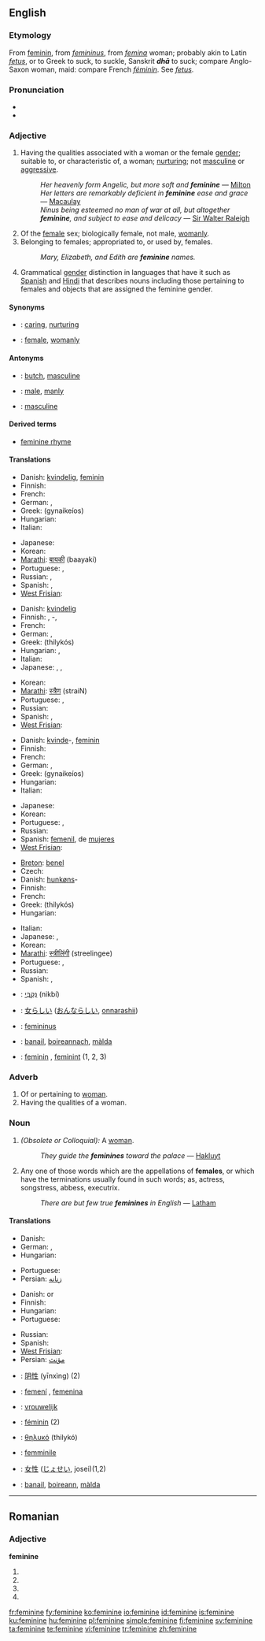 {{wikipedia|dab=feminine}}
{{also|féminine}}
==English==

===Etymology===
From {{etyl|fro}} [[féminin|feminin]], from {{etyl|la}} ''[[femininus]]'', from ''[[femina]]'' woman; probably akin to Latin ''[[fetus]]'', or to Greek to suck, to suckle, Sanskrit '''''dhā''''' to suck; compare Anglo-Saxon ''{{IPAchar|[[fǣmme]]}}'' woman, maid: compare French ''[[féminin]]''. See ''[[fetus]]''.

===Pronunciation===
* {{IPA|/ˈfɛmɪnɪn/|/ˈfɛmənɪn/}}
* {{audio|en-us-feminine.ogg|Audio (US)}}

===Adjective===
{{en-adj}}

# Having the qualities associated with a woman or the female [[gender]]; suitable to, or characteristic of, a woman; [[nurturing]]; not [[masculine]] or [[aggressive]].
#: ''Her heavenly form Angelic, but more soft and '''feminine''''' — [[Milton]]
#: ''Her letters are remarkably deficient in '''feminine''' ease and grace'' — [[Macaulay]]
#: ''Ninus being esteemed no man of war at all, but altogether '''feminine''', and subject to ease and delicacy'' — [[Sir Walter Raleigh]]
# Of the [[female]] sex; biologically female, not male, [[womanly]].
# Belonging to females; appropriated to, or used by, females.
#: ''Mary, Elizabeth, and Edith are '''feminine''' names.''
# {{grammar}} Grammatical [[gender]] distinction in languages that have it such as [[Spanish]] and [[Hindi]] that describes nouns including those pertaining to females and objects that are assigned the feminine gender.

====Synonyms====
* {{italbrac|having qualities of female gender}}: [[caring]], [[nurturing]]
* {{italbrac|of the female sex}}: [[female]], [[womanly]]

====Antonyms====
* {{italbrac|having qualities of female gender}}: [[butch]], [[masculine]]
* {{italbrac|of the female sex}}: [[male]], [[manly]]
* {{italbrac|grammar}}: [[masculine]]

====Derived terms====
* [[feminine rhyme]] {{prosody}}

====Translations====
{{trans-top|having the qualities associated with a woman}}
* Danish: [[kvindelig]], [[feminin]]
* Finnish: {{t-|fi|naisellinen}}
* French: {{t+|fr|féminin}}
* German: {{t+|de|feminin}}, {{t+|de|weiblich}}
* Greek: {{t+|el|γυναικείος|m|sc=Grek}} (gynaikeíos)
* Hungarian: {{t+|hu|nőies}}
* Italian: {{t+|it|femminile}}
{{trans-mid}}
* Japanese: {{t|ja|女性的な|tr=joseitekina|sc=Jpan}}
* Korean: {{ko-inline|나약한|nayakan}}
* [[Marathi]]: [[बायकी]] (baayaki)
* Portuguese: {{t+|pt|feminino|m}}, {{t+|pt|feminina|f}}
* Russian: {{t+|ru|женский|tr=žénskij|sc=Cyrl}}, {{t+|ru|женственный|tr=žénstv'ennyj|sc=Cyrl}}
* Spanish: {{t+|es|femenino|m}}, {{t+|es|femenina|f}}
* [[West Frisian]]: {{t|fy|froulik|xs=West Frisian}}
{{trans-bottom}}

{{trans-top|of the female sex}}
* Danish: [[kvindelig]]
* Finnish: {{t+|fi|naispuolinen}}, {{t+|fi|naaras}}-, {{t+|fi|naaraspuolinen}}
* French: {{t+|fr|féminin}}
* German: {{t+|de|feminin}}, {{t+|de|weiblich}}
* Greek: {{t+|el|θηλυκός|m|sc=Grek}} (thilykós)
* Hungarian: {{t+|hu|női}}, {{t+|hu|nőstény}}
* Italian: {{t+|it|femminile}}
* Japanese: {{t-|ja|女らしい|tr=on'narashii|sc=Jpan}}, {{t|ja|女性らしい|tr=joseirashii|sc=Jpan}}, {{t|ja|女の|tr=on'na no|sc=Jpan}}
{{trans-mid}}
* Korean: {{ko-inline|여자다운|yeosadaun}}
* [[Marathi]]: [[स्त्रैण]] (straiN)
* Portuguese: {{t+|pt|feminino|m}}, {{t+|pt|feminina|f}}
* Russian: {{t+|ru|женский|tr=žénskij|sc=Cyrl}}
* Spanish: {{t+|es|femenino|m}}, {{t+|es|femenina|f}}
* [[West Frisian]]: {{t|fy|froulik|xs=West Frisian}}
{{trans-bottom}}

{{trans-top|belonging to females}}
* Danish: [[kvinde]]-, [[feminin]]
* Finnish: {{t+|fi|nainen|alt=naisten}}
* French: {{t+|fr|féminin}}
* German: {{t+|de|feminin}}, {{t+|de|weiblich}}
* Greek: {{t+|el|γυναικείος|m|sc=Grek}} (gynaikeíos)
* Hungarian: {{t+|hu|női}}
* Italian: {{t+|it|femminile}}
{{trans-mid}}
* Japanese: {{t|ja|女性の|tr=josei no|sc=Jpan}}
* Korean: {{ko-inline|여성의|yeoseong-ui}}
* Portuguese: {{t+|pt|feminino|m}}, {{t+|pt|feminina|f}}
* Russian: {{t+|ru|женский|tr=žénskij|sc=Cyrl}}
* Spanish: [[femenil]], de [[mujeres]]
* [[West Frisian]]: {{t|fy|froulik|xs=West Frisian}}
{{trans-bottom}}

{{trans-top|grammatical gender distinction}}
* [[Breton]]: [[benel]]
* Czech: {{t-|cs|ženský|m}}
* Danish: [[hunkøn]]s-
* Finnish: {{t+|fi|feminiininen}}
* French: {{t+|fr|féminin}}
* Greek: {{t+|el|θηλυκός|m|sc=Grek}} (thilykós)
* Hungarian: {{t+|hu|nőnemű}}
{{trans-mid}}
* Italian: {{t+|it|femminile}}
* Japanese: {{t-|ja|女性名詞|tr=joseimeishi|sc=Jpan}}, {{t+|ja|女性|tr=josei|sc=Jpan}}
* Korean: {{ko-inline|여성|yeoseong}}
* [[Marathi]]: [[स्त्रीलिंगी]] (streelingee)
* Portuguese: {{t+|pt|feminino|m}}, {{t+|pt|feminina|f}}
* Russian: {{t+|ru|женский|tr=žénskij|sc=Cyrl}}
* Spanish: {{t+|es|femenino|m}}, {{t+|es|femenina|f}}
{{trans-bottom}}

{{checktrans-top}}
* {{ttbc|Hebrew}}: [[נקבי|נִקְבִּי]] (nikbí) {{m}}
* {{ttbc|Japanese}}: [[女らしい]] ([[おんならしい]], [[onnarashii]])
{{checktrans-mid}}
* {{ttbc|Latin}}: [[femininus]]
* {{ttbc|Scottish Gaelic}}: [[banail]], [[boireannach]], [[màlda]]
* {{ttbc|Swedish}}: [[feminin]] {{c}}, [[feminint]] {{n}} (1, 2, 3)
{{checktrans-bottom}}

===Adverb===
{{en-adv}}

# Of or pertaining to [[woman]].
# Having the qualities of a woman.

===Noun===
{{en-noun}}

# ''(Obsolete or Colloquial):'' A [[woman]].
#: ''They guide the '''feminines''' toward the palace'' — [[Hakluyt]]
# {{Grammar}} Any one of those words which are the appellations of '''females''', or which have the terminations usually found in such words; as, actress, songstress, abbess, executrix.
#: ''There are but few true '''feminines''' in English'' — [[Latham]]

====Translations====
{{trans-top|woman}}
* Danish: {{t+|da|kvinde|c}}
* German: {{t+|de|Frau|f}}, {{t+|de|Weib|n}}
* Hungarian: {{t|hu|fehérnép}}
{{trans-mid}}
* Portuguese: {{t+|pt|mulher|f}}
* Persian: [[زنانه]]
{{trans-bottom}}

{{trans-top|(''grammar'')}}
* Danish: {{t-|da|femininum}} {{m}} or {{c}}
* Finnish: {{t+|fi|feminiini}}
* Hungarian: {{t+|hu|nőnem}}
* Portuguese: {{t+|pt|feminino|m}}
{{trans-mid}}
* Russian: {{t+|ru|женский род|m|tr=žénskij rod|sc=Cyrl}}
* Spanish: {{t+|es|femenino|m}}
* [[West Frisian]]: {{t|fy|froulik|xs=West Frisian}}
* Persian: [[مؤنث]]
{{trans-bottom}}

{{checktrans-top}}
* {{ttbc|Chinese}}: [[阴性]] (yīnxìng) (2)
* {{ttbc|Catalan}}: [[femení]] {{m}}, [[femenina]] {{f}}
* {{ttbc|Dutch}}: [[vrouwelijk]]
* {{ttbc|French}}: [[féminin]] {{m}} (2)
* {{ttbc|Greek}}: [[θηλυκό]] (thilykó)
* {{ttbc|Italian}}: [[femminile]]
{{checktrans-mid}}
* {{ttbc|Japanese}}: [[女性]] ([[じょせい]], josei)(1,2)
* {{ttbc|Scottish Gaelic}}: [[banail]], [[boireann]], [[màlda]]
{{checktrans-bottom}}

----

==Romanian==

===Adjective===
'''feminine'''

# {{ro-form-adj|fp|n|feminin}}
# {{ro-form-adj|fp|a|feminin}}
# {{ro-form-adj|np|n|feminin}}
# {{ro-form-adj|np|a|feminin}}

[[fr:feminine]]
[[fy:feminine]]
[[ko:feminine]]
[[io:feminine]]
[[id:feminine]]
[[is:feminine]]
[[ku:feminine]]
[[hu:feminine]]
[[pl:feminine]]
[[simple:feminine]]
[[fi:feminine]]
[[sv:feminine]]
[[ta:feminine]]
[[te:feminine]]
[[vi:feminine]]
[[tr:feminine]]
[[zh:feminine]]
